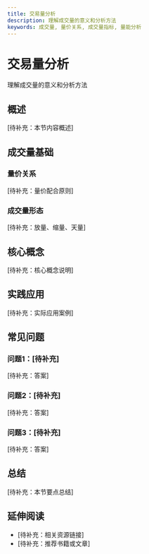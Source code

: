 ```yaml
---
title: 交易量分析
description: 理解成交量的意义和分析方法
keywords: 成交量, 量价关系, 成交量指标, 量能分析
---
```


# 交易量分析

理解成交量的意义和分析方法

## 概述

[待补充：本节内容概述]

## 成交量基础

### 量价关系
[待补充：量价配合原则]

### 成交量形态
[待补充：放量、缩量、天量]

## 核心概念

[待补充：核心概念说明]

## 实践应用

[待补充：实际应用案例]

## 常见问题

### 问题1：[待补充]
[待补充：答案]

### 问题2：[待补充]
[待补充：答案]

### 问题3：[待补充]
[待补充：答案]

## 总结

[待补充：本节要点总结]

## 延伸阅读

- [待补充：相关资源链接]
- [待补充：推荐书籍或文章]
